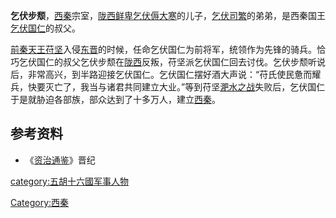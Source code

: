 '''乞伏步颓'''，[[西秦|西秦]]宗室，[[陇西鲜卑|陇西鲜卑]][[乞伏傉大寒|乞伏傉大寒]]的儿子，[[乞伏司繁|乞伏司繁]]的弟弟，是西秦国王[[乞伏国仁|乞伏国仁]]的叔父。

[[前秦|前秦]][[天王|天王]][[苻坚|苻坚]]入侵[[东晋|东晋]]的时候，任命乞伏国仁为前将军，统领作为先锋的骑兵。恰巧乞伏国仁的叔父乞伏步颓在[[陇西|陇西]]反叛，苻坚派乞伏国仁回去讨伐。乞伏步颓听说后，非常高兴，到半路迎接乞伏国仁。乞伏国仁摆好酒大声说：“苻氏使民惫而耀兵，快要灭亡了，我当与诸君共同建立大业。”等到苻坚[[淝水之战|淝水之战]]失败后，乞伏国仁于是就胁迫各部族，部众达到了十多万人，建立[[西秦|西秦]]。

==参考资料==
*《[[资治通鉴|资治通鉴]]》晋纪
{{DEFAULTSORT:Q}}
[[Category:西秦|Category:西秦]]
[[category:五胡十六國军事人物|category:五胡十六國军事人物]]